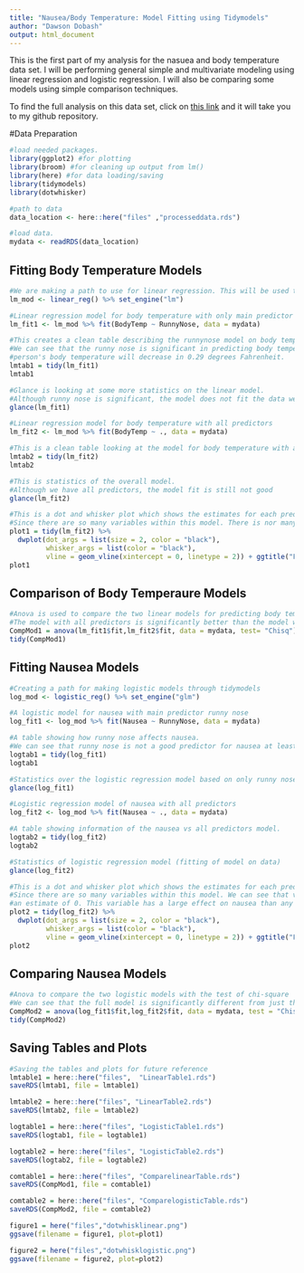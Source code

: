 ```yaml
---
title: "Nausea/Body Temperature: Model Fitting using Tidymodels"
author: "Dawson Dobash"
output: html_document
---
```

This is the first part of my analysis for the nasuea and body temperature data set. I will be performing general simple and multivariate modeling using linear regression and logistic regression. I will also be comparing some models using simple comparison techniques.  

To find the full analysis on this data set, click on [this link](https://github.com/dawsond34/DawsonDobash-MADA-analysis3) and it will take you to my github repository.

#Data Preparation

```r
#load needed packages. 
library(ggplot2) #for plotting
library(broom) #for cleaning up output from lm()
library(here) #for data loading/saving
library(tidymodels)
library(dotwhisker)

#path to data
data_location <- here::here("files" ,"processeddata.rds")

#load data. 
mydata <- readRDS(data_location)

```

## Fitting Body Temperature Models

```r
#We are making a path to use for linear regression. This will be used to create my linear models using tidymodels
lm_mod <- linear_reg() %>% set_engine("lm")

#Linear regression model for body temperature with only main predictor runnynose
lm_fit1 <- lm_mod %>% fit(BodyTemp ~ RunnyNose, data = mydata)

#This creates a clean table describing the runnynose model on body temperature.
#We can see that the runny nose is significant in predicting body temperature. If someone has a runny nose, then the
#person's body temperature will decrease in 0.29 degrees Fahrenheit.
lmtab1 = tidy(lm_fit1)
lmtab1

#Glance is looking at some more statistics on the linear model.
#Although runny nose is significant, the model does not fit the data well.
glance(lm_fit1)

#Linear regression model for body temperature with all predictors
lm_fit2 <- lm_mod %>% fit(BodyTemp ~ ., data = mydata)

#This is a clean table looking at the model for body temperature with all predictors. 
lmtab2 = tidy(lm_fit2)
lmtab2

#This is statistics of the overall model.
#Although we have all predictors, the model fit is still not good
glance(lm_fit2)

#This is a dot and whisker plot which shows the estimates for each predictor better than the table does especially
#Since there are so many variables within this model. There is nor many variables that arent in the range of 0.
plot1 = tidy(lm_fit2) %>% 
  dwplot(dot_args = list(size = 2, color = "black"),
         whisker_args = list(color = "black"),
         vline = geom_vline(xintercept = 0, linetype = 2)) + ggtitle("Figure 1: Dot and Whisker plot of all the predictors estimates \n of the full model where Body Temperature is the outcome")
plot1
```

## Comparison of Body Temperaure Models

```r
#Anova is used to compare the two linear models for predicting body temperature. 
#The model with all predictors is significantly better than the model with only runny nose.
CompMod1 = anova(lm_fit1$fit,lm_fit2$fit, data = mydata, test= "Chisq")
tidy(CompMod1)

```

## Fitting Nausea Models

```r
#Creating a path for making logistic models through tidymodels
log_mod <- logistic_reg() %>% set_engine("glm")

#A logistic model for nausea with main predictor runny nose
log_fit1 <- log_mod %>% fit(Nausea ~ RunnyNose, data = mydata)

#A table showing how runny nose affects nausea.
#We can see that runny nose is not a good predictor for nausea at least not significant.
logtab1 = tidy(log_fit1)
logtab1

#Statistics over the logistic regression model based on only runny nose. (Fitting of model)
glance(log_fit1)

#Logistic regression model of nausea with all predictors
log_fit2 <- log_mod %>% fit(Nausea ~ ., data = mydata)

#A table showing information of the nausea vs all predictors model.
logtab2 = tidy(log_fit2)
logtab2

#Statistics of logistic regression model (fitting of model on data)
glance(log_fit2)

#This is a dot and whisker plot which shows the estimates for each predictor better than the table does especially
#Since there are so many variables within this model. We can see that vomit is significantly different from
#an estimate of 0. This variable has a large effect on nausea than any other predictor.
plot2 = tidy(log_fit2) %>% 
  dwplot(dot_args = list(size = 2, color = "black"),
         whisker_args = list(color = "black"),
         vline = geom_vline(xintercept = 0, linetype = 2)) + ggtitle("Figure 2: Dot and Whisker plot of all the predictors estimates \n of the full model where Nausea is the outcome")
plot2

```

## Comparing Nausea Models

```r
#Anova to compare the two logistic models with the test of chi-square
#We can see that the full model is significantly different from just the model with the main predictor runny nose
CompMod2 = anova(log_fit1$fit,log_fit2$fit, data = mydata, test = "Chisq")
tidy(CompMod2)
```

## Saving Tables and Plots

```r
#Saving the tables and plots for future reference
lmtable1 = here::here("files",  "LinearTable1.rds")
saveRDS(lmtab1, file = lmtable1)

lmtable2 = here::here("files", "LinearTable2.rds")
saveRDS(lmtab2, file = lmtable2)

logtable1 = here::here("files", "LogisticTable1.rds")
saveRDS(logtab1, file = logtable1)

logtable2 = here::here("files", "LogisticTable2.rds")
saveRDS(logtab2, file = logtable2)

comtable1 = here::here("files", "ComparelinearTable.rds")
saveRDS(CompMod1, file = comtable1)

comtable2 = here::here("files", "ComparelogisticTable.rds")
saveRDS(CompMod2, file = comtable2)

figure1 = here("files","dotwhisklinear.png")
ggsave(filename = figure1, plot=plot1) 

figure2 = here("files","dotwhisklogistic.png")
ggsave(filename = figure2, plot=plot2) 

```